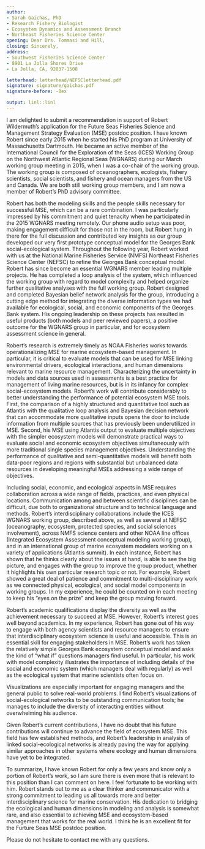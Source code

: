 ```yaml
---
author:
- Sarah Gaichas, PhD
- Research Fishery Biologist
- Ecosystem Dynamics and Assessment Branch
- Northeast Fisheries Science Center
opening: Dear Drs. Tommasi and Hill,
closing: Sincerely,
address:
- Southwest Fisheries Science Center
- 8901 La Jolla Shores Drive
- La Jolla, CA, 92037-1508

letterhead: letterhead/NEFSCletterhead.pdf
signature: signature/gaichas.pdf
signature-before: -8ex

output: linl::linl
---
```


I am delighted to submit a recommendation in support of Robert Wildermuth’s application for the Future Seas Fisheries Science and Management Strategy Evaluation (MSE) postdoc position. I have known Robert since early 2015 when he started his PhD program at University of Massachusetts Dartmouth. He became an active member of the International Council for the Exploration of the Seas (ICES) Working Group on the Northwest Atlantic Regional Seas (WGNARS) during our March working group meeting in 2015, when I was a co-chair of the working group. The working group is composed of oceanographers, ecologists, fishery scientists, social scientists, and fishery and ocean managers from the US and Canada. We are both still working group members, and I am now a member of Robert’s PhD advisory committee. 

Robert has both the modeling skills and the people skills necessary for successful MSE, which can be a rare combination. I was particularly impressed by his commitment and quiet tenacity when he participated in the 2015 WGNARS meeting remotely. Our phone audio setup was poor, making engagement difficult for those not in the room, but Robert hung in there for the full discussion and contributed key insights as our group developed our very first prototype conceptual model for the Georges Bank social-ecological system. Throughout the following year, Robert worked with us at the National Marine Fisheries Service (NMFS) Northeast Fisheries Science Center (NEFSC) to refine the Georges Bank conceptual model. Robert has since become an essential WGNARS member leading multiple projects. He has completed a loop analysis of the system, which influenced the working group with regard to model complexity and helped organize further qualitative analyses with the full working group. Robert designed and completed Bayesian belief network analysis for the group, introducing a cutting edge method for integrating the diverse information types we had available for ecological, social, and economic components of the Georges Bank system.  His ongoing leadership on these projects has resulted in useful products (both models and peer reviewed papers), a positive outcome for the WGNARS group in particular, and for ecosystem assessment science in general. 

Robert’s research is extremely timely as NOAA Fisheries works towards operationalizing MSE for marine ecosystem-based management. In particular, it is critical to evaluate models that can be used for MSE linking environmental drivers, ecological interactions, and human dimensions relevant to marine resource management. Characterizing the uncertainty in models and data sources used in assessments is a best practice for management of living marine resources, but is in its infancy for complex social-ecosystem models. Robert’s work will contribute considerably to better understanding the performance of potential ecosystem MSE tools. First, the comparison of a highly structured and quantitative tool such as Atlantis with the qualitative loop analysis and Bayesian decision network that can accommodate more qualitative inputs opens the door to include information from multiple sources that has previously been underutilized in MSE. Second, his MSE using Atlantis output to evaluate multiple objectives with the simpler ecosystem models will demonstrate practical ways to evaluate social and economic ecosystem objectives simultaneously with more traditional single species management objectives. Understanding the performance of qualitative and semi-quantitative models will benefit both data-poor regions and regions with substantial but unbalanced data resources in developing meaningful MSEs addressing a wide range of objectives. 

Including social, economic, and ecological aspects in MSE requires collaboration across a wide range of fields, practices, and even physical locations. Communication among and between scientific disciplines can be difficult, due both to organizational structure and to technical language and methods. Robert's interdisciplinary collaborations include the ICES WGNARS working group, described above, as well as several  at NEFSC (oceanography, ecosystem, protected species, and social sciences involvement), across NMFS science centers and other NOAA line offices (Integrated Ecosystem Assessment conceptual modeling working group), and in an international group of marine ecosystem modelers working on a variety of applications (Atlantis summit). In each instance, Robert has shown that he thinks clearly about the issues at hand, is able to see the big picture, and engages with the group to improve the group product, whether it highlights his own particular research topic or not. For example, Robert showed a great deal of patience and commitment to multi-disciplinary work as we connected physical, ecological, and social model components in working groups. In my experience, he could be counted on in each meeting to keep his “eyes on the prize” and keep the group moving forward. 
 
Robert’s academic qualifications display the diversity as well as the achievement necessary to succeed at MSE. However, Robert’s interest goes well beyond academics. In my experience, Robert has gone out of his way to engage with both agency scientists and resource managers to ensure that interdisciplinary ecosystem science is useful and accessible. This is an essential skill for engaging stakeholders in MSE. Robert’s work has taken the relatively simple Georges Bank ecosystem conceptual model and asks the kind of “what if” questions managers find useful. In particular, his work with model complexity illustrates the importance of including details of the social and economic system (which managers deal with regularly) as well as the ecological system that marine scientists often focus on. 

Visualizations are especially important for engaging managers and the general public to solve real-world problems. I find Robert’s visualizations of social-ecological networks to be outstanding communication tools; he manages to include the diversity of interacting entities without overwhelming his audience. 

Given Robert’s current contributions, I have no doubt that his future contributions will continue to advance the field of ecosystem MSE. This field has few established methods, and Robert’s leadership in analysis of linked social-ecological networks is already paving the way for applying similar approaches in other systems where ecology and human dimensions have yet to be integrated. 

To summarize, I have known Robert for only a few years and know only a portion of Robert’s work, so I am sure there is even more that is relevant to this position than I can comment on here. I feel fortunate to be working with him. Robert stands out to me as a clear thinker and communicator with a strong commitment to leading us all towards more and better interdisciplinary science for marine conservation. His dedication to bridging the ecological and human dimensions in modeling and analysis is somewhat rare, and also essential to achieving MSE and ecosystem-based management that works for the real world. I think he is an excellent fit for the Furture Seas MSE postdoc position.

Please do not hesitate to contact me with any questions.

